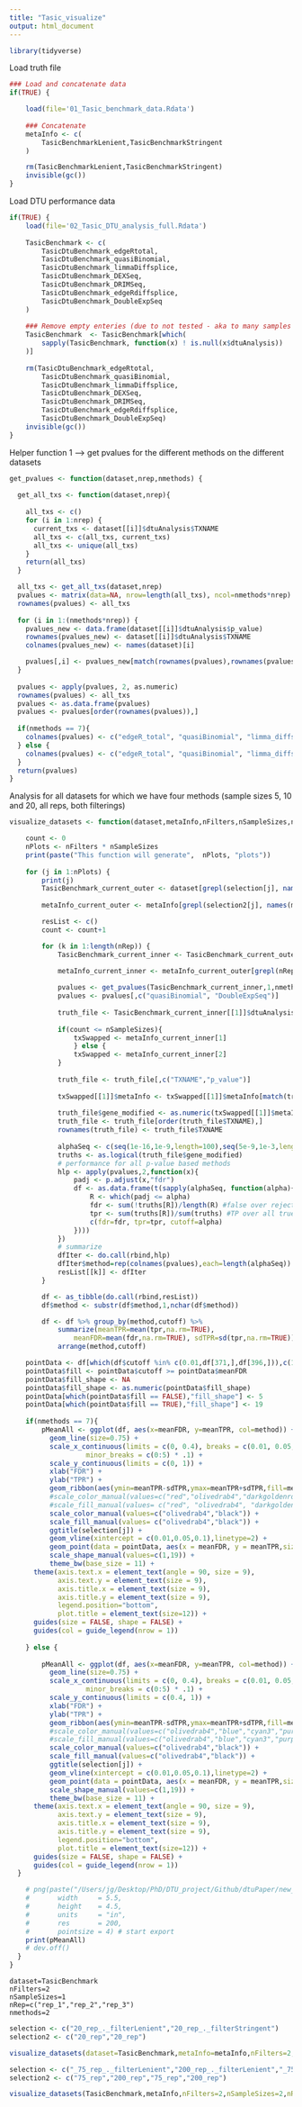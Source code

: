```yaml
---
title: "Tasic_visualize"
output: html_document
---
```


```r
library(tidyverse)
```

Load truth file

```r
### Load and concatenate data
if(TRUE) {

    load(file='01_Tasic_benchmark_data.Rdata')
  
    ### Concatenate
    metaInfo <- c(
        TasicBenchmarkLenient,TasicBenchmarkStringent
    )

    rm(TasicBenchmarkLenient,TasicBenchmarkStringent)
    invisible(gc()) 
}
```

Load DTU performance data

```r
if(TRUE) {
    load(file='02_Tasic_DTU_analysis_full.Rdata')
  
    TasicBenchmark <- c(
        TasicDtuBenchmark_edgeRtotal,
        TasicDtuBenchmark_quasiBinomial,
        TasicDtuBenchmark_limmaDiffsplice,
        TasicDtuBenchmark_DEXSeq,
        TasicDtuBenchmark_DRIMSeq,
        TasicDtuBenchmark_edgeRdiffsplice,
        TasicDtuBenchmark_DoubleExpSeq
    )
    
    ### Remove empty enteries (due to not tested - aka to many samples for reasonable runtime)
    TasicBenchmark  <- TasicBenchmark[which(
        sapply(TasicBenchmark, function(x) ! is.null(x$dtuAnalysis))
    )]
    
    rm(TasicDtuBenchmark_edgeRtotal,
        TasicDtuBenchmark_quasiBinomial,
        TasicDtuBenchmark_limmaDiffsplice,
        TasicDtuBenchmark_DEXSeq,
        TasicDtuBenchmark_DRIMSeq,
        TasicDtuBenchmark_edgeRdiffsplice,
        TasicDtuBenchmark_DoubleExpSeq)
    invisible(gc())
}
```

Helper function 1 --> get pvalues for the different methods on the different datasets

```r
get_pvalues <- function(dataset,nrep,nmethods) {
  
  get_all_txs <- function(dataset,nrep){
  
    all_txs <- c()
    for (i in 1:nrep) {
      current_txs <- dataset[[i]]$dtuAnalysis$TXNAME
      all_txs <- c(all_txs, current_txs)
      all_txs <- unique(all_txs)
    }
    return(all_txs)
  }

  all_txs <- get_all_txs(dataset,nrep)
  pvalues <- matrix(data=NA, nrow=length(all_txs), ncol=nmethods*nrep)
  rownames(pvalues) <- all_txs
  
  for (i in 1:(nmethods*nrep)) {
    pvalues_new <- data.frame(dataset[[i]]$dtuAnalysis$p_value)
    rownames(pvalues_new) <- dataset[[i]]$dtuAnalysis$TXNAME
    colnames(pvalues_new) <- names(dataset)[i]

    pvalues[,i] <- pvalues_new[match(rownames(pvalues),rownames(pvalues_new)),1]
  }
  
  pvalues <- apply(pvalues, 2, as.numeric)
  rownames(pvalues) <- all_txs
  pvalues <- as.data.frame(pvalues)
  pvalues <- pvalues[order(rownames(pvalues)),]
  
  if(nmethods == 7){
    colnames(pvalues) <- c("edgeR_total", "quasiBinomial", "limma_diffsplice", "DEXSeq", "DRIMSeq","edgeR_diffsplice", "DoubleExpSeq")
  } else {
    colnames(pvalues) <- c("edgeR_total", "quasiBinomial", "limma_diffsplice","edgeR_diffsplice", "DoubleExpSeq")
  }
  return(pvalues)
}
```


Analysis for all datasets for which we have four methods (sample sizes 5, 10 and 20, all reps, both filterings)

```r
visualize_datasets <- function(dataset,metaInfo,nFilters,nSampleSizes,nRep,nmethods,selection,selection2) {

    count <- 0
    nPlots <- nFilters * nSampleSizes
    print(paste("This function will generate",  nPlots, "plots"))
  
    for (j in 1:nPlots) {
        print(j)
        TasicBenchmark_current_outer <- dataset[grepl(selection[j], names(dataset))]
  
        metaInfo_current_outer <- metaInfo[grepl(selection2[j], names(metaInfo))]

        resList <- c()
        count <- count+1

        for (k in 1:length(nRep)) {
            TasicBenchmark_current_inner <- TasicBenchmark_current_outer[grepl(nRep[k], names(TasicBenchmark_current_outer))]

            metaInfo_current_inner <- metaInfo_current_outer[grepl(nRep[k], names(metaInfo_current_outer))]
    
            pvalues <- get_pvalues(TasicBenchmark_current_inner,1,nmethods)
            pvalues <- pvalues[,c("quasiBinomial", "DoubleExpSeq")]
            
            truth_file <- TasicBenchmark_current_inner[[1]]$dtuAnalysis
    
            if(count <= nSampleSizes){
                txSwapped <- metaInfo_current_inner[1]          
                } else {
                txSwapped <- metaInfo_current_inner[2]
            }
    
            truth_file <- truth_file[,c("TXNAME","p_value")]
    
            txSwapped[[1]]$metaInfo <- txSwapped[[1]]$metaInfo[match(truth_file$TXNAME,txSwapped[[1]]$metaInfo$TXNAME),]
    
            truth_file$gene_modified <- as.numeric(txSwapped[[1]]$metaInfo$txSwapped)
            truth_file <- truth_file[order(truth_file$TXNAME),]
            rownames(truth_file) <- truth_file$TXNAME
            
            alphaSeq <- c(seq(1e-16,1e-9,length=100),seq(5e-9,1e-3,length=250),seq(1e-2,1,length=500))
            truths <- as.logical(truth_file$gene_modified)
            # performance for all p-value based methods
            hlp <- apply(pvalues,2,function(x){
                padj <- p.adjust(x,"fdr")
                df <- as.data.frame(t(sapply(alphaSeq, function(alpha){
                    R <- which(padj <= alpha)
                    fdr <- sum(!truths[R])/length(R) #false over rejected
                    tpr <- sum(truths[R])/sum(truths) #TP over all true
                    c(fdr=fdr, tpr=tpr, cutoff=alpha)
                })))
            })
            # summarize
            dfIter <- do.call(rbind,hlp)
            dfIter$method=rep(colnames(pvalues),each=length(alphaSeq))
            resList[[k]] <- dfIter
        }

        df <- as_tibble(do.call(rbind,resList))
        df$method <- substr(df$method,1,nchar(df$method))

        df <- df %>% group_by(method,cutoff) %>%
            summarize(meanTPR=mean(tpr,na.rm=TRUE),
                meanFDR=mean(fdr,na.rm=TRUE), sdTPR=sd(tpr,na.rm=TRUE)) %>%  
            arrange(method,cutoff)

    pointData <- df[which(df$cutoff %in% c(0.01,df[371,],df[396,])),c(1:4)]
    pointData$fill <- pointData$cutoff >= pointData$meanFDR
    pointData$fill_shape <- NA
    pointData$fill_shape <- as.numeric(pointData$fill_shape)
    pointData[which(pointData$fill == FALSE),"fill_shape"] <- 5
    pointData[which(pointData$fill == TRUE),"fill_shape"] <- 19
    
    if(nmethods == 7){
        pMeanAll <- ggplot(df, aes(x=meanFDR, y=meanTPR, col=method)) +
          geom_line(size=0.75) +
          scale_x_continuous(limits = c(0, 0.4), breaks = c(0.01, 0.05, 0.1),
                   minor_breaks = c(0:5) * .1) +
          scale_y_continuous(limits = c(0, 1)) + 
          xlab("FDR") + 
          ylab("TPR") +
          geom_ribbon(aes(ymin=meanTPR-sdTPR,ymax=meanTPR+sdTPR,fill=method), alpha=0.2) + 
          #scale_color_manual(values=c("red","olivedrab4","darkgoldenrod","blue","cyan3","purple","black","grey34")) + 
          #scale_fill_manual(values= c("red", "olivedrab4", "darkgoldenrod", "blue", "cyan3", "purple","black","grey34")) +
          scale_color_manual(values=c("olivedrab4","black")) + 
          scale_fill_manual(values= c("olivedrab4","black")) +
          ggtitle(selection[j]) + 
          geom_vline(xintercept = c(0.01,0.05,0.1),linetype=2) + 
          geom_point(data = pointData, aes(x = meanFDR, y = meanTPR,size=2,shape=as.factor(fill_shape),stroke=1)) + 
          scale_shape_manual(values=c(1,19)) + 
          theme_bw(base_size = 11) + 
      theme(axis.text.x = element_text(angle = 90, size = 9),
            axis.text.y = element_text(size = 9),
            axis.title.x = element_text(size = 9),
            axis.title.y = element_text(size = 9),
            legend.position="bottom",
            plot.title = element_text(size=12)) + 
      guides(size = FALSE, shape = FALSE) +
      guides(col = guide_legend(nrow = 1))
    
    } else {
    
        pMeanAll <- ggplot(df, aes(x=meanFDR, y=meanTPR, col=method)) +
          geom_line(size=0.75) +
          scale_x_continuous(limits = c(0, 0.4), breaks = c(0.01, 0.05, 0.1),
                   minor_breaks = c(0:5) * .1) +
          scale_y_continuous(limits = c(0.4, 1)) + 
          xlab("FDR") + 
          ylab("TPR") + 
          geom_ribbon(aes(ymin=meanTPR-sdTPR,ymax=meanTPR+sdTPR,fill=method), alpha=0.2) +
          #scale_color_manual(values=c("olivedrab4","blue","cyan3","purple","black","grey34")) + 
          #scale_fill_manual(values=c("olivedrab4","blue","cyan3","purple","black","grey34")) +
          scale_color_manual(values=c("olivedrab4","black")) + 
          scale_fill_manual(values=c("olivedrab4","black")) +
          ggtitle(selection[j]) + 
          geom_vline(xintercept = c(0.01,0.05,0.1),linetype=2) + 
          geom_point(data = pointData, aes(x = meanFDR, y = meanTPR,size=2,shape=as.factor(fill_shape),stroke=1)) + 
          scale_shape_manual(values=c(1,19)) + 
          theme_bw(base_size = 11) + 
      theme(axis.text.x = element_text(angle = 90, size = 9),
            axis.text.y = element_text(size = 9),
            axis.title.x = element_text(size = 9),
            axis.title.y = element_text(size = 9),
            legend.position="bottom",
            plot.title = element_text(size=12)) + 
      guides(size = FALSE, shape = FALSE) +
      guides(col = guide_legend(nrow = 1))
  }

    # png(paste("/Users/jg/Desktop/PhD/DTU_project/Github/dtuPaper/new_analysis/Results/Tasic_benchmark/plot_select_", selection2[j], "_", sub("^[^f]*", "", selection[j]), ".png", sep = ""), 
    #       width     = 5.5,
    #       height    = 4.5,
    #       units     = "in",
    #       res       = 200,
    #       pointsize = 4) # start export
    print(pMeanAll)
    # dev.off()
  }
}
```

```
dataset=TasicBenchmark
nFilters=2
nSampleSizes=1
nRep=c("rep_1","rep_2","rep_3")
nmethods=2
```

```r
selection <- c("20_rep_._filterLenient","20_rep_._filterStringent")
selection2 <- c("20_rep","20_rep")

visualize_datasets(dataset=TasicBenchmark,metaInfo=metaInfo,nFilters=2,nSampleSizes=1,nRep=c("rep_1","rep_2","rep_3"),nmethods=7,selection = selection,selection2=selection2)
```

```r
selection <- c("_75_rep_._filterLenient","200_rep_._filterLenient","_75_rep_._filterStringent","200_rep_._filterStringent")
selection2 <- c("75_rep","200_rep","75_rep","200_rep")

visualize_datasets(TasicBenchmark,metaInfo,nFilters=2,nSampleSizes=2,nRep=c("rep_1","rep_2","rep_3"),nmethods=5,selection = selection,selection2=selection2)
```

